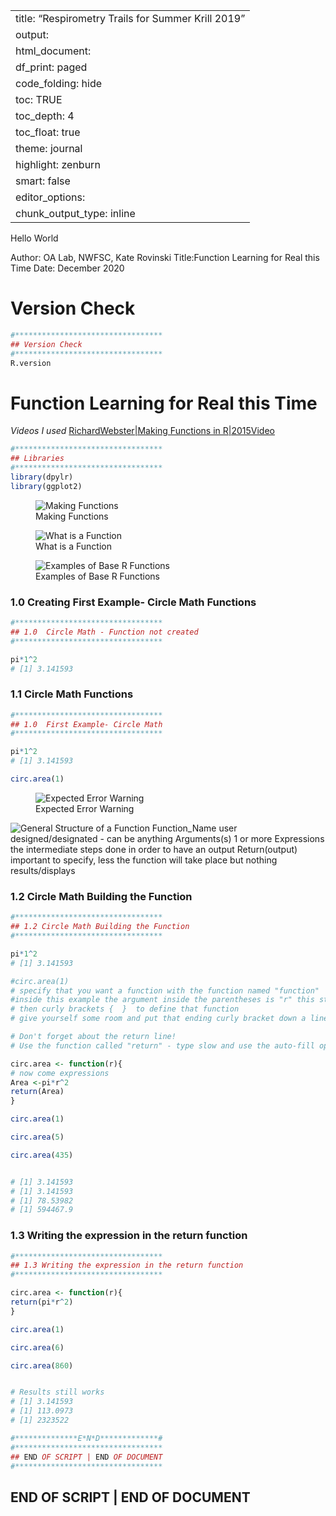 
---
title: "Respirometry Trails for Summer Krill 2019"
output:
 html_document:
    df_print: paged
    code_folding: hide
    toc: TRUE
    toc_depth: 4
    toc_float: true
    theme: journal
    highlight: zenburn
    smart: false
editor_options: 
  chunk_output_type: inline
---


Hello World

Author: OA Lab, NWFSC, Kate Rovinski
Title:Function Learning for Real this Time
Date: December 2020


# Version Check
```r
#*********************************
## Version Check
#********************************* 
R.version

```


# Function Learning for Real this Time

*Videos I used*
[RichardWebster|Making Functions in R|2015Video](https://www.youtube.com/watch?v=i2VH5jIL76Y&t=24s)



```r
#*********************************
## Libraries
#********************************* 
library(dpylr)
library(ggplot2)

```


![Making Functions](/Users/katherinerovinski/GIT/2020.12.15_FunctionLearning_forrealthistime/MakingFunctionsinR.png)



![What is a Function](/Users/katherinerovinski/GIT/2020.12.15_FunctionLearning_forrealthistime/MakingFunctionsinR.1.png)



![Examples of Base R Functions](/Users/katherinerovinski/GIT/2020.12.15_FunctionLearning_forrealthistime/MakingFunctionsinR.2.png)



### 1.0 Creating First Example- Circle Math Functions
```r
#*********************************
## 1.0  Circle Math - Function not created
#********************************* 

pi*1^2
# [1] 3.141593

```



### 1.1 Circle Math Functions
```r
#*********************************
## 1.0  First Example- Circle Math
#********************************* 

pi*1^2
# [1] 3.141593

circ.area(1)


```



![Expected Error Warning](/Users/katherinerovinski/GIT/2020.12.15_FunctionLearning_forrealthistime/MakingFunctionsinR.3.png)



![General Structure of a Function](/Users/katherinerovinski/GIT/2020.12.15_FunctionLearning_forrealthistime/MakingFunctionsinR.4.png)
Function_Name user designed/designated - can be anything
Arguments(s) 1 or more
Expressions the intermediate steps done in order to have an output
Return(output) important to specify, less the function will take place but nothing results/displays



### 1.2 Circle Math Building the Function
```r
#*********************************
## 1.2 Circle Math Building the Function
#********************************* 

pi*1^2
# [1] 3.141593

#circ.area(1)
# specify that you want a function with the function named "function"
#inside this example the argument inside the parentheses is "r" this stands for radius in this exmaple
# then curly brackets {  }  to define that function
# give yourself some room and put that ending curly bracket down a line

# Don't forget about the return line!
# Use the function called "return" - type slow and use the auto-fill option for "return()"

circ.area <- function(r){
# now come expressions
Area <-pi*r^2
return(Area)
}

circ.area(1)

circ.area(5)

circ.area(435)


# [1] 3.141593
# [1] 3.141593
# [1] 78.53982
# [1] 594467.9

```



### 1.3 Writing the expression in the return function
```r
#*********************************
## 1.3 Writing the expression in the return function
#********************************* 

circ.area <- function(r){
return(pi*r^2)
}

circ.area(1)

circ.area(6)

circ.area(860)


# Results still works
# [1] 3.141593
# [1] 113.0973
# [1] 2323522

```





```r
#**************E*N*D*************# 
#*********************************
## END OF SCRIPT | END OF DOCUMENT 
#*********************************
```


## END OF SCRIPT | END OF DOCUMENT